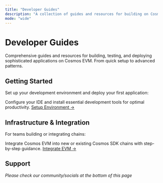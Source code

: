 ```yaml
---
title: "Developer Guides"
description: "A collection of guides and resources for building on Cosmos EVM."
mode: "wide"
---
```


# Developer Guides

Comprehensive guides and resources for building, testing, and deploying sophisticated applications on Cosmos EVM. From quick setup to advanced patterns.

## Getting Started

Set up your development environment and deploy your first application:

  <Card title="Development Environment" icon="code">
    Configure your IDE and install essential development tools for optimal productivity.
    <a href="./development-environment">Setup Environment →</a>
  </Card>


## Infrastructure & Integration

For teams building or integrating chains:

  <Card title="Chain Integration" icon="link">
    Integrate Cosmos EVM into new or existing Cosmos SDK chains with step-by-step guidance.
    <a href="/docs/evm/developers/chain-integration">Integrate EVM →</a>
  </Card>

## Support

*Please check our community/socials at the bottom of this page*